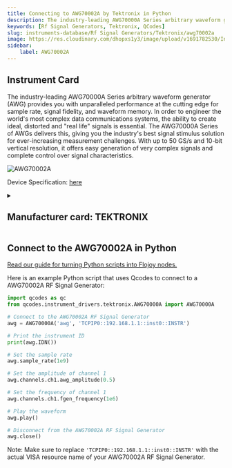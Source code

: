 ```yaml
---
title: Connecting to AWG70002A by Tektronix in Python
description: The industry-leading AWG70000A Series arbitrary waveform generator (AWG) provides you with unparalleled performance at the cutting edge for sample rate, signal fidelity, and waveform memory. In order to engineer the world's most complex data communications systems, the ability to create ideal, distorted and "real life" signals is essential. The AWG70000A Series of AWGs delivers this, giving you the industry's best signal stimulus solution for ever-increasing measurement challenges. With up to 50 GS/s and 10-bit vertical resolution, it offers easy generation of very complex signals and complete control over signal characteristics.
keywords: [Rf Signal Generators, Tektronix, QCodes] 
slug: instruments-database/Rf Signal Generators/Tektronix/awg70002a 
image: https://res.cloudinary.com/dhopxs1y3/image/upload/v1691782530/Instruments/RF%20Signal%20Generator/AWG70002A/AWG70002A.webp
sidebar:
    label: AWG70002A 
---
```



## Instrument Card

The industry-leading AWG70000A Series arbitrary waveform generator (AWG) provides you with unparalleled performance at the cutting edge for sample rate, signal fidelity, and waveform memory. In order to engineer the world's most complex data communications systems, the ability to create ideal, distorted and "real life" signals is essential. The AWG70000A Series of AWGs delivers this, giving you the industry's best signal stimulus solution for ever-increasing measurement challenges. With up to 50 GS/s and 10-bit vertical resolution, it offers easy generation of very complex signals and complete control over signal characteristics.

![AWG70002A](https://res.cloudinary.com/dhopxs1y3/image/upload/v1691782530/Instruments/RF%20Signal%20Generator/AWG70002A/AWG70002A.webp)

Device Specification: [here](https://download.tek.com/datasheet/AWG70000A-Arbitrary-Waveform-Generator-Datasheet-76W283808.pdf)

<details style={{ marginTop: "15px"}}>
<summary><h2 style={{display:'inline'}}>Manufacturer card: TEKTRONIX</h2></summary>

![TEKTRONIX](https://res.cloudinary.com/dhopxs1y3/image/upload/v1692806108/Instruments/Vendor%20Logos/Tektronix.png)

Tektronix, Inc., historically widely known as Tek, is an American company best known for manufacturing test and measurement devices such as [oscilloscopes](https://en.wikipedia.org/wiki/Oscilloscope), [logic analyzers](https://en.wikipedia.org/wiki/Logic_analyzer), and video and mobile test protocol equipment.

- Headquarters: USA
- Yearly Revenue (millions, USD): 5800
- Vendor Website: [here](https://www.tek.com/en)

</details>


<FeaturedInstrumentVideo category="RF_SIGNAL_GENERATORS" />

## Connect to the AWG70002A in Python

[Read our guide for turning Python scripts into Flojoy nodes.](https://docs.flojoy.ai/contribution/blocks/custom-flojoy-block/)



<Tabs>
<TabItem value="Flojoy" label="Flojoy" className="flojoy-instrument-tabs">

<SectionsCard category="RF_SIGNAL_GENERATORS" manufacturer="Tektronix"></SectionsCard>

</TabItem>
<TabItem value="QCodes" label="QCodes">

Here is an example Python script that uses Qcodes to connect to a AWG70002A RF Signal Generator:

```python
import qcodes as qc
from qcodes.instrument_drivers.tektronix.AWG70000A import AWG70000A

# Connect to the AWG70002A RF Signal Generator
awg = AWG70000A('awg', 'TCPIP0::192.168.1.1::inst0::INSTR')

# Print the instrument ID
print(awg.IDN())

# Set the sample rate
awg.sample_rate(1e9)

# Set the amplitude of channel 1
awg.channels.ch1.awg_amplitude(0.5)

# Set the frequency of channel 1
awg.channels.ch1.fgen_frequency(1e6)

# Play the waveform
awg.play()

# Disconnect from the AWG70002A RF Signal Generator
awg.close()
```

Note: Make sure to replace `'TCPIP0::192.168.1.1::inst0::INSTR'` with the actual VISA resource name of your AWG70002A RF Signal Generator.

</TabItem>
</Tabs>